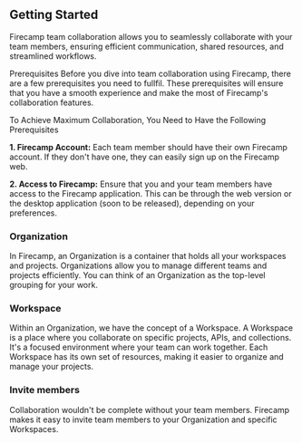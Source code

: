 ## Getting Started
Firecamp team collaboration allows you to seamlessly collaborate with your team members, ensuring efficient communication, shared resources, and streamlined workflows.

Prerequisites
Before you dive into team collaboration using Firecamp, there are a few prerequisites you need to fullfil. These prerequisites will ensure that you have a smooth experience and make the most of Firecamp's collaboration features.

To Achieve Maximum Collaboration, You Need to Have the Following Prerequisites

 **1. Firecamp Account:** Each team member should have their own Firecamp account. If they don't have one, they can easily sign up on the Firecamp web.

 **2. Access to Firecamp:** Ensure that you and your team members have access to the Firecamp application. This can be through the web version or the desktop application (soon to be released), depending on your preferences.

### Organization 
In Firecamp, an Organization is a container that holds all your workspaces and projects. Organizations allow you to manage different teams and projects efficiently. You can think of an Organization as the top-level grouping for your work.

### Workspace 
Within an Organization, we have the concept of a Workspace. A Workspace is a place where you collaborate on specific projects, APIs, and collections. It's a focused environment where your team can work together. Each Workspace has its own set of resources, making it easier to organize and manage your projects.

### Invite members
Collaboration wouldn't be complete without your team members. Firecamp makes it easy to invite team members to your Organization and specific Workspaces.


